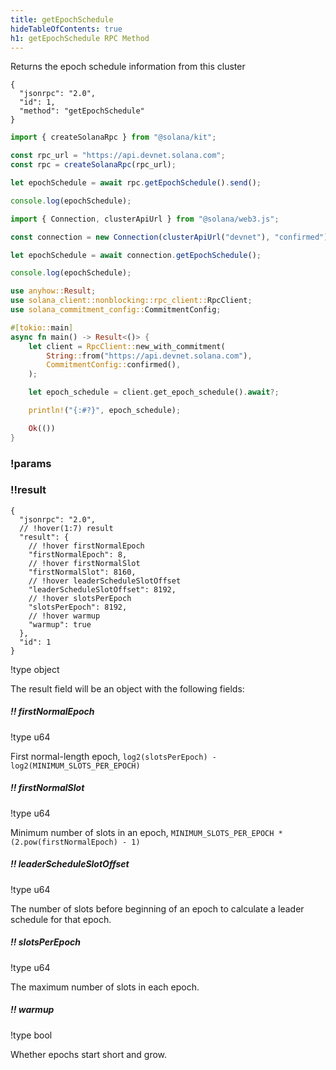 ```yaml
---
title: getEpochSchedule
hideTableOfContents: true
h1: getEpochSchedule RPC Method
---
```


Returns the epoch schedule information from this cluster

<APIMethod>

```jsonc !!request curl
{
  "jsonrpc": "2.0",
  "id": 1,
  "method": "getEpochSchedule"
}
```

```ts !!request title="Kit"
import { createSolanaRpc } from "@solana/kit";

const rpc_url = "https://api.devnet.solana.com";
const rpc = createSolanaRpc(rpc_url);

let epochSchedule = await rpc.getEpochSchedule().send();

console.log(epochSchedule);
```

```ts !!request title="web3.js"
import { Connection, clusterApiUrl } from "@solana/web3.js";

const connection = new Connection(clusterApiUrl("devnet"), "confirmed");

let epochSchedule = await connection.getEpochSchedule();

console.log(epochSchedule);
```

```rs !!request title="Rust"
use anyhow::Result;
use solana_client::nonblocking::rpc_client::RpcClient;
use solana_commitment_config::CommitmentConfig;

#[tokio::main]
async fn main() -> Result<()> {
    let client = RpcClient::new_with_commitment(
        String::from("https://api.devnet.solana.com"),
        CommitmentConfig::confirmed(),
    );

    let epoch_schedule = client.get_epoch_schedule().await?;

    println!("{:#?}", epoch_schedule);

    Ok(())
}
```

### !params

### !!result

```jsonc !response
{
  "jsonrpc": "2.0",
  // !hover(1:7) result
  "result": {
    // !hover firstNormalEpoch
    "firstNormalEpoch": 8,
    // !hover firstNormalSlot
    "firstNormalSlot": 8160,
    // !hover leaderScheduleSlotOffset
    "leaderScheduleSlotOffset": 8192,
    // !hover slotsPerEpoch
    "slotsPerEpoch": 8192,
    // !hover warmup
    "warmup": true
  },
  "id": 1
}
```

!type object

The result field will be an object with the following fields:

##### !! firstNormalEpoch

!type u64

First normal-length epoch, `log2(slotsPerEpoch) - log2(MINIMUM_SLOTS_PER_EPOCH)`

##### !! firstNormalSlot

!type u64

Minimum number of slots in an epoch,
`MINIMUM_SLOTS_PER_EPOCH * (2.pow(firstNormalEpoch) - 1)`

##### !! leaderScheduleSlotOffset

!type u64

The number of slots before beginning of an epoch to calculate a leader schedule
for that epoch.

##### !! slotsPerEpoch

!type u64

The maximum number of slots in each epoch.

##### !! warmup

!type bool

Whether epochs start short and grow.

</APIMethod>

